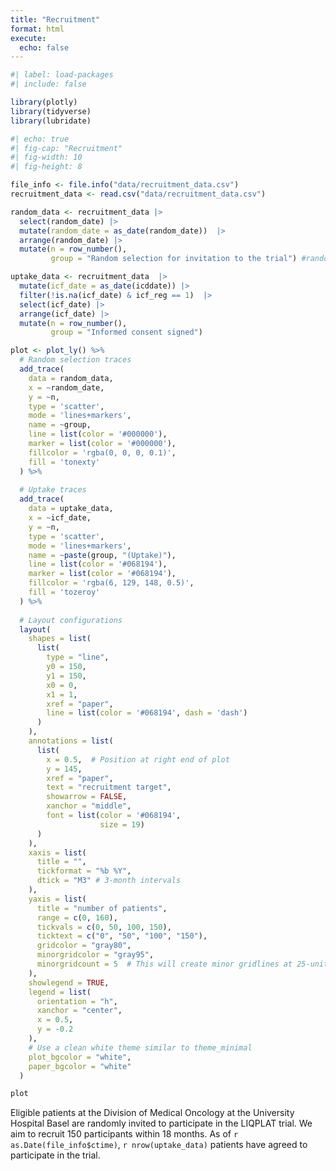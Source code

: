 ```yaml
---
title: "Recruitment"
format: html
execute: 
  echo: false  
---
```


```r
#| label: load-packages
#| include: false

library(plotly)
library(tidyverse)
library(lubridate)
```

```r
#| echo: true
#| fig-cap: "Recruitment"
#| fig-width: 10
#| fig-height: 8

file_info <- file.info("data/recruitment_data.csv")
recruitment_data <- read.csv("data/recruitment_data.csv")

random_data <- recruitment_data |> 
  select(random_date) |> 
  mutate(random_date = as_date(random_date))  |> 
  arrange(random_date) |> 
  mutate(n = row_number(),
         group = "Random selection for invitation to the trial") #random selection

uptake_data <- recruitment_data  |> 
  mutate(icf_date = as_date(icddate)) |> 
  filter(!is.na(icf_date) & icf_reg == 1)  |> 
  select(icf_date) |> 
  arrange(icf_date) |> 
  mutate(n = row_number(),
         group = "Informed consent signed")

plot <- plot_ly() %>%
  # Random selection traces
  add_trace(
    data = random_data,
    x = ~random_date,
    y = ~n,
    type = 'scatter',
    mode = 'lines+markers',
    name = ~group,
    line = list(color = '#000000'),
    marker = list(color = '#000000'),
    fillcolor = 'rgba(0, 0, 0, 0.1)',
    fill = 'tonexty'
  ) %>%
  
  # Uptake traces
  add_trace(
    data = uptake_data,
    x = ~icf_date,
    y = ~n,
    type = 'scatter',
    mode = 'lines+markers',
    name = ~paste(group, "(Uptake)"),
    line = list(color = '#068194'),
    marker = list(color = '#068194'),
    fillcolor = 'rgba(6, 129, 148, 0.5)',
    fill = 'tozeroy'
  ) %>%
  
  # Layout configurations
  layout(
    shapes = list(
      list(
        type = "line",
        y0 = 150,
        y1 = 150,
        x0 = 0,
        x1 = 1,
        xref = "paper",
        line = list(color = '#068194', dash = 'dash')
      )
    ),
    annotations = list(
      list(
        x = 0.5,  # Position at right end of plot
        y = 145,
        xref = "paper",
        text = "recruitment target",
        showarrow = FALSE,
        xanchor = "middle", 
        font = list(color = '#068194',
                    size = 19)
      )
    ),
    xaxis = list(
      title = "",
      tickformat = "%b %Y",
      dtick = "M3" # 3-month intervals
    ),
    yaxis = list(
      title = "number of patients",
      range = c(0, 160),
      tickvals = c(0, 50, 100, 150),
      ticktext = c("0", "50", "100", "150"),
      gridcolor = "gray80",
      minorgridcolor = "gray95",
      minorgridcount = 5  # This will create minor gridlines at 25-unit intervals
    ),
    showlegend = TRUE,
    legend = list(
      orientation = "h",
      xanchor = "center",
      x = 0.5,
      y = -0.2
    ),
    # Use a clean white theme similar to theme_minimal
    plot_bgcolor = "white",
    paper_bgcolor = "white"
  )

plot
```

Eligible patients at the Division of Medical Oncology at the University Hospital Basel are randomly invited to participate in the LIQPLAT trial. We aim to recruit 150 participants within 18 months. As of `r as.Date(file_info$ctime)`, `r nrow(uptake_data)` patients have agreed to participate in the trial.
